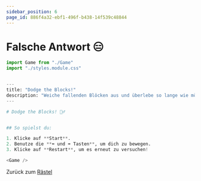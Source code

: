 ```yaml
---
sidebar_position: 6
page_id: 886f4a32-ebf1-496f-b438-14f539c48844
---
```


# Falsche Antwort 😑



```py
import Game from "./Game"
import "./styles.module.css"


---
title: "Dodge the Blocks!"
description: "Weiche fallenden Blöcken aus und überlebe so lange wie möglich!"
---

# Dodge the Blocks! 🏃‍♂️


## So spielst du:

1. Klicke auf **Start**.
2. Benutze die **⬅️ und ➡️ Tasten**, um dich zu bewegen.
3. Klicke auf **Restart**, um es erneut zu versuchen!

<Game />

```

Zurück zum&#x20;
[Rästel](https://mint-26e.gbsl.website/vlryak)